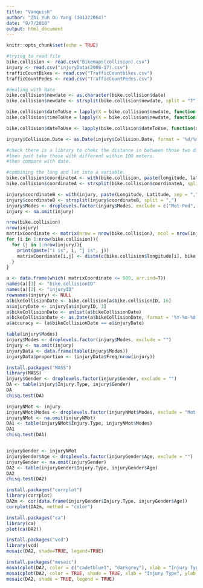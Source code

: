 ```yaml
---
title: "Vanquish"
author: "Zhi Yuh Ou Yang (301322064)"
date: "9/7/2018"
output: html_document
---
```


```r
knitr::opts_chunk$set(echo = TRUE)
```

```r
#trying to read file
bike.collision <- read.csv("Bikemaps(collision).csv")
injury <- read.csv("injuryData(2008-17).csv")
trafficCountBikes <- read.csv("TrafficCountbikes.csv")
trafficCountPedes <- read.csv("TrafficCountPedes.csv")
```

```r
#dealing with date
bike.collision$newdate <- as.character(bike.collision$date)
bike.collision$newdate <- strsplit(bike.collision$newdate, split = "T")

bike.collision$dateToUse = lapply(X = bike.collision$newdate, function(x) x[1])
bike.collision$timeToUse = lapply(X = bike.collision$newdate, function(x) x[2])

bike.collision$dateToUse <- lapply(bike.collision$dateToUse, function(x) format(as.Date(x, format ='%Y-%m-%d'), '%Y-%m-%d')) #if we didnt put the second part in the function, then R will calculate the date since the origin which is from 1970.

injury$Collision.Date <- as.Date(injury$Collision.Date, format = '%d/%m/%Y')
```

```r
#check there is a library to chekc the distance in between those two different sources, the lad and long (by matrix).
#then just take those with different within 100 meters.
#then compare with date.

#combining the long and lat into a variable.
bike.collision$coordinateA <- with(bike.collision, paste(longitude, latitude, sep = ","))
bike.collision$coordinateA <- strsplit(bike.collision$coordinateA, split = ",")

injury$coordinateB <- with(injury, paste(Longitude, Latitude, sep = ","))
injury$coordinateB <- strsplit(injury$coordinateB, split = ",")
injury$Modes <- droplevels.factor(injury$Modes, exclude = c("Mot-Ped", "Ped-Unk", "Single Mot", "Single Mot", "Single Ped", "Single Veh", "Veh-Mot", "Veh-Ped", "Veh-Veh"))
injury <- na.omit(injury)

nrow(bike.collision)
nrow(injury)
matrixCoordinate <- matrix(nrow = nrow(bike.collision), ncol = nrow(injury))
for (i in 1:nrow(bike.collision)){
  for (j in 1:nrow(injury)){
    print(paste("i is", i, "j is", j))
    matrixCoordinate[i,j] <- distm(c(bike.collision$longitude[i], bike.collision$latitude[i]), c(injury$Longitude[j], injury$Latitude[j]), fun = distHaversine)
  }
}

a <- data.frame(which( matrixCoordinate <= 500, arr.ind=T))
names(a)[1] <- "bike.collisionID"
names(a)[2] <- "injuryID"
rownames(injury) <- NULL
a$bikeCollisionDate <- bike.collision[a$bike.collisionID, 16]
a$injuryDate <- injury[a$injuryID, 3]
a$bikeCollisionDate <- unlist(a$bikeCollisionDate)
a$bikeCollisionDate <- as.Date(a$bikeCollisionDate, format = '%Y-%m-%d')
a$accuracy <- (a$bikeCollisionDate == a$injuryDate)
```

```r
table(injury$Modes)
injury$Modes <- droplevels.factor(injury$Modes, exclude = "")
injury <- na.omit(injury)
injuryData <- data.frame(table(injury$Modes))
injuryData$proportion <- (injuryData$Freq/nrow(injury))
```

```r
install.packages("MASS")
library(MASS)
injury$Gender <- droplevels.factor(injury$Gender, exclude = "")
DA <- table(injury$Injury.Type, injury$Gender)
DA
chisq.test(DA) 

injuryNMot <- injury
injuryNMot$Modes <- droplevels.factor(injuryNMot$Modes, exclude = "Mot-Cyl") 
injuryNMot <- na.omit(injuryNMot)
DA1 <- table(injuryNMot$Injury.Type, injuryNMot$Modes)
DA1
chisq.test(DA1)


injuryGender <- injuryNMot
injuryGender$Age <- droplevels.factor(injuryGender$Age, exclude = "")
injuryGender <- na.omit(injuryGender)
DA2 <- table(injuryGender$Injury.Type, injuryGender$Age)
DA2
chisq.test(DA2)

install.packages("corrplot")
library(corrplot)
DA2m <- cor(data.frame(injuryGender$Injury.Type, injuryGender$Age))
corrplot(DA2m, method = "color")

install.packages("ca")
library(ca) 
plot(ca(DA2))

install.packages("vcd")
library(vcd)
mosaic(DA2, shade=TRUE, legend=TRUE)

install.packages("mosaic")
mosaicplot(DA2, color = c("cadetblue1", "darkgrey"), xlab = "Injury Type", ylab = "Age Group", shade = TRUE)
mosaicplot(DA2, color = TRUE, shade = TRUE, xlab = "Injury Type", ylab = "Age Group")
mosaic(DA2, shade = TRUE, legend = TRUE)
```

